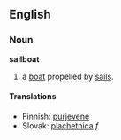 ==English==
=== Noun ===
'''sailboat'''
# a [[boat]] propelled by [[sail|sails]].

==== Translations ====
*Finnish: [[purjevene]]
*Slovak: [[plachetnica]] ''f''
